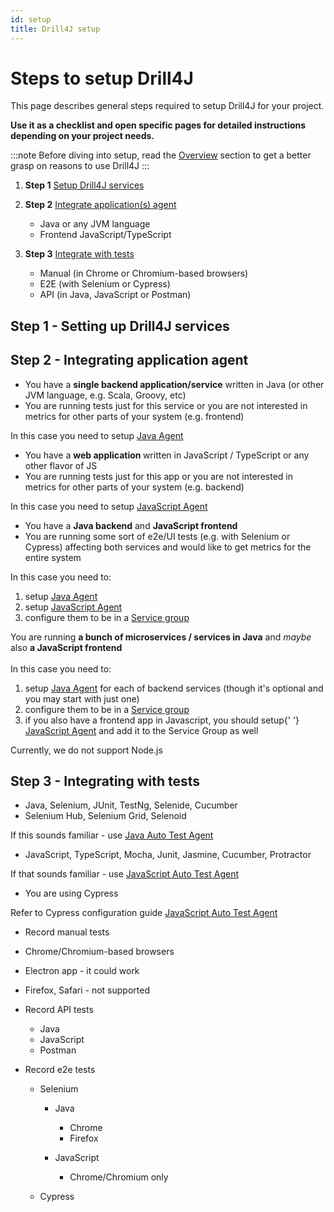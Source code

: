 ```yaml
---
id: setup
title: Drill4J setup
---
```



# Steps to setup Drill4J

This page describes general steps required to setup Drill4J for your project.<br/>

**Use it as a checklist and open specific pages for detailed instructions depending on your project needs.**<br/>

:::note
Before diving into setup, read the [Overview](/docs/overview/why-drill4j) section to get a better grasp on reasons to use Drill4J
:::

1. **Step 1** [Setup Drill4J services](#step-1---setting-up-drill4j-services)

2. **Step 2** [Integrate application(s) agent](#step-2---integrating-application-agent)

   - Java or any JVM language
   - Frontend JavaScript/TypeScript

3. **Step 3** [Integrate with tests](#step-3---integrating-with-tests)

   - Manual (in Chrome or Chromium-based browsers)
   - E2E (with Selenium or Cypress)
   - API (in Java, JavaScript or Postman)

## Step 1 - Setting up Drill4J services

## Step 2 - Integrating application agent

<div style={{ 'border-bottom': '2px solid lightgrey' }}>
  <Tabs
    defaultValue="single-java"
    values={[
      { label: 'Java', value: 'single-java' },
      { label: 'JavaScript', value: 'single-javascript' },
      { label: 'Java + JS', value: 'java-js' },
      { label: 'Microservices', value: 'microservices' },
      { label: 'Node.js', value: 'node-js' },
    ]}
  >
    <TabItem value="single-java">
      <ul>
        <li>
          You have a <b>single backend application/service</b> written in Java (or other JVM language, e.g. Scala, Groovy, etc)
        </li>
        <li>
          You are running tests just for this service or you are not interested in metrics for other parts of your system (e.g. frontend)
        </li>
      </ul>
      In this case you need to setup <a href="/docs/installation/setup-java-agent">Java Agent</a>
    </TabItem>
    <TabItem value="single-javascript">
      <ul>
        <li>
          You have a <b>web application </b> written in JavaScript / TypeScript or any other flavor of JS
        </li>
        <li>You are running tests just for this app or you are not interested in metrics for other parts of your system (e.g. backend)</li>
      </ul>
      In this case you need to setup <a href="/docs/installation/setup-javascript-agent">JavaScript Agent</a>
    </TabItem>
    <TabItem value="java-js">
      <ul>
        <li>
          You have a <b>Java backend</b> and <b>JavaScript frontend</b>
        </li>
        <li>
          You are running some sort of e2e/UI tests (e.g. with Selenium or Cypress) affecting both services and would like to get metrics
          for the entire system
        </li>
      </ul>
      In this case you need to:
      <ol>
        <li>
          setup <a href="/docs/installation/setup-java-agent">Java Agent</a>
        </li>
        <li>
          setup <a href="/docs/installation/setup-javascript-agent">JavaScript Agent</a>
        </li>
        <li>
          configure them to be in a <a href="/docs/installation/setup-service-group">Service group</a>
        </li>
      </ol>
    </TabItem>
    <TabItem value="microservices">
      You are running <b>a bunch of microservices / services in Java</b> and <i>maybe</i> also <b>a JavaScript frontend</b>
      <br />
      <br />
      In this case you need to:
      <ol>
        <li>
          setup <a href="/docs/installation/setup-java-agent">Java Agent</a> for each of backend services (though it's optional and you may
          start with just one)
        </li>
        <li>
          configure them to be in a <a href="/docs/installation/setup-service-group">Service group</a>
        </li>
        <li>
          if you also have a frontend app in Javascript, you should setup{' '}
          <a href="/docs/installation/setup-javascript-agent">JavaScript Agent</a> and add it to the Service Group as well
        </li>
      </ol>
    </TabItem>
    <TabItem value="node-js">Currently, we do not support Node.js</TabItem>
  </Tabs>
</div>

## Step 3 - Integrating with tests

<div style={{ 'border-bottom': '2px solid lightgrey' }}>
<Tabs
  defaultValue="e2e"
  values={[
  { label: 'API', value: 'API' },
  { label: 'UI (Selenium)', value: 'selenium' },
  { label: 'UI (Cypress)', value: 'cypress' },
  { label: 'Postman', value: 'postman' },
  { label: 'Manual', value: 'manual' },
  { label: 'Unit', value: 'unit' },
  ]}
>
<TabItem value="e2e">

<ul>
  <li>Java, Selenium, JUnit, TestNg, Selenide, Cucumber</li>
  <li>Selenium Hub, Selenium Grid, Selenoid</li>
</ul>
If this sounds familiar - use <a href="/docs/installation/setup-java-autotest-agent">Java Auto Test Agent</a>

<ul>
  <li>JavaScript, TypeScript, Mocha, Junit, Jasmine, Cucumber, Protractor</li>
</ul>
If that sounds familiar - use <a href="/docs/installation/setup-js-auto-test-agent">JavaScript Auto Test Agent</a>

<ul>
  <li>You are using Cypress</li>
</ul>
Refer to Cypress configuration guide <a href="/docs/installation/setup-cypress">JavaScript Auto Test Agent</a>

</TabItem>
<TabItem value="api">
</TabItem>
</Tabs>
</div>

- Record manual tests

- Chrome/Chromium-based browsers
- Electron app - it could work
- Firefox, Safari - not supported

- Record API tests

  - Java
  - JavaScript
  - Postman

- Record e2e tests

  - Selenium

    - Java

      - Chrome
      - Firefox

    - JavaScript

      - Chrome/Chromium only

  - Cypress
